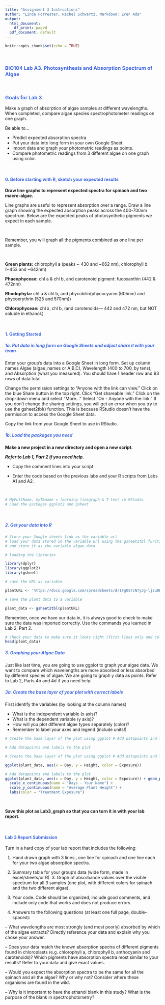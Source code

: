 ```yaml
---
title: "Assignment 3 Instructions"
author: "Linda Forrester, Rachel Schwartz. Markdown: Eren Ada"
output:
  html_document:
    df_print: paged
  pdf_document: default
---
```


```r
knitr::opts_chunk$set(echo = TRUE)
```

<br>
<div align="center">
### <span style="color: royalblue">**BIO104 Lab A3. Photosynthesis and Absorption Spectrum of Algae**</span>
</div>
<br>

### <span style="color: royalblue">Goals for Lab 3</span>

Make a graph of absorption of algae samples at different wavelengths. When completed, compare algae species spectrophotometer readings on one graph.

Be able to...

-   Predict expected absorption spectra
-   Put your data into long form in your own Google Sheet.
-   Import data and graph your photometric readings as points.
-   Compare photometric readings from 3 different algae on one graph using color.

<br>

#### <span style="color: royalblue">0. Before starting with R, sketch your expected results</span>

**Draw line graphs to represent expected spectra for spinach and two macro-algae.**

Line graphs are useful to represent absorption over a range. Draw a line graph showing the expected absorption peaks across the 400-700nm spectrum. Below are the expected peaks of photosynthetic pigments we expect in each sample.

<br>


Remember, you will graph all the pigments combined as one line per sample.


<br>

**Green plants:** chlorophyll a (peaks ~ 430 and ~662 nm), chlorophyll b (~453 and ~642nm)

**Phaeophyceae:** chl a & chl b, and carotenoid pigment: fucoxanthin (442 & 472nm)

**Rhodophyta:** chl a & chl b, and phycobilin(phycocyanin (605nm) and phycoerythrin (525 and 570nm))

**Chlorophyceae:** chl a, chl b, (and carotenoids— 442 and 472 nm, but NOT soluble in ethanol.)

<br>


#### <span style="color: royalblue">1. Getting Started</span>
##### <span style="color: royalblue">1a. Put data in long form on Google Sheets and adjust share it with your team</span>

Enter your group's data into a Google Sheet in long form. Set up column names Algae (algae_names or A,B,C), Wavelength (400 to 700, by tens), and Absorption (what you measured). You should have 1 header row and 93 rows of data total.


Change the permission settings to "Anyone with the link can view." Click on the blue Share button in the top right. Click "Get shareable link." Click on the drop-down menu and select "More..." Select "On - Anyone with the link." If you don't change the sharing settings, you will get an error when you try to use the gsheet2tbl() function. This is because RStudio doesn't have the permission to access the Google Sheet data.


Copy the link from your Google Sheet to use in RStudio.



##### <span style="color: royalblue">1b. Load the packages you need</span>

**Make a new project in a new directory and open a new script.**

***Refer to Lab 1, Part 2 if you need help.***

-   Copy the comment lines into your script

-   Enter the code based on the previous labs and your R scripts from Labs A1 and A2.

<br>

```r
# MyFullName, myTAname = learning linegraph & T-test in RStudio
# Load the packages ggplot2 and gsheet
```
<br>

##### <span style="color: royalblue">2. Get your data into R</span>

```r
# Store your Google sheets link as the variable url
# load your data stored in the variable url using the gsheet2tbl function
# and store it as the variable algae_data
```


```r

# loading the libraries 

library(dplyr)
library(ggplot2)
library(gsheet)

# save the URL as variable 

plantURL <- 'https://docs.google.com/spreadsheets/d/1Fg087cN7yJg-ljzu0E6lIBcGeFmRLASsCvHbDuDfuv0/edit#gid=1807106462'

# save the plant data to a variable 

plant_data <- gsheet2tbl(plantURL)

```


Remember, once we have our data in, it is always good to check to make sure the data was imported correctly. Use the commands you learned in Lab 2, Part 2.


```r
# Check your data to make sure it looks right (first lines only and column names)
head(plant_data)
```


##### <span style="color: royalblue">3. Graphing your Algae Data<span>


Just like last time, you are going to use ggplot to graph your algae data. We want to compare which wavelengths are more absorbed or less absorbed by different species of algae. We are going to graph y data as points.
Refer to Lab 2, Parts 4b and 4d if you need help.



##### <span style="color: royalblue">3a. Create the base layer of your plot with correct labels</span>

First identify the variables (by looking at the column names)

-   What is the independent variable (x axis)?
-   What is the dependent variable (y axis)?
-   How will you plot different algae types separately (color)?
-   Remember to label your axes and legend (include units!)

```r
# Create the base layer of the plot using ggplot # Add datapoints and labels to the plot

# Add datapoints and labels to the plot
```


```r
# Create the base layer of the plot using ggplot # Add datapoints and labels to the plot

ggplot(plant_data, aes(x = Day, y = Height, color = Exposure))
```

```r
# Add datapoints and labels to the plot
ggplot(plant_data, aes(x = Day, y = Height, color = Exposure)) + geom_point() + 
  scale_x_continuous(name = "Days - Your Name") + 
  scale_y_continuous(name = "Average Plant Height") + 
  labs(color = "Treatment Exposure")
```


<br>


**Save this plot as Lab3_graph so that you can turn it in with your lab report.**

<br>

#### <span style="color: royalblue">Lab 3 Report Submission</span>


Turn in a hard copy of your lab report that includes the following:

1. Hand drawn graph with 3 lines:, one line for spinach and one line each for your two algae absorption spectra.

2. Summary table for your group's data (wide form, made in excel/sheets/or R). 3. Graph of absorbance values over the visible spectrum for all 3 samples
(one plot, with different colors for spinach and the two different algae).

4. Your code. Code should be organized, include good comments, and include only code that works and does not produce errors.

5. Answers to the following questions (at least one full page, double-spaced):

– What wavelengths are most strongly (and most poorly) absorbed by which of the algae extracts? Directly reference your data and explain why you chose your answer.

– Does your data match the known absorption spectra of different pigments found in chloroplasts (e.g. chlorophyll a, chlorophyll b, anthocyanin and carotenoids)?
Which pigments have absorption spectra most similar to your results? Refer to your data and give exact values.

– Would you expect the absorption spectra to be the same for all the spinach and all the algae? Why or why not? Consider where these organisms are found in the wild.

– Why is it important to have the ethanol blank in this study? What is the purpose of the blank in spectrophotometry?




